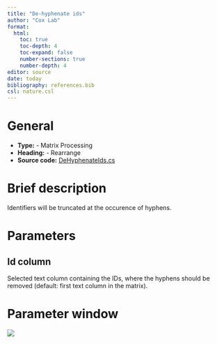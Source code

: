 ```yaml
---
title: "De-hyphenate ids"
author: "Cox Lab"
format: 
  html:
    toc: true
    toc-depth: 4
    toc-expand: false
    number-sections: true
    number-depth: 4
editor: source
date: today
bibliography: references.bib
csl: nature.csl
---
```


# General

-   **Type:** - Matrix Processing
-   **Heading:** - Rearrange
-   **Source code:** [DeHyphenateIds.cs](https://github.com/JurgenCox/perseus-plugins/blob/master/PerseusPluginLib/Basic/DeHyphenateIds.cs)

# Brief description

Identifiers will be truncated at the occurence of hyphens.

```{=html}
<!-- This comment and the line above it must be preserved when editing this file!
The recommended sections are these, but they may be changed on a case by case basis.
===== Detailed description =====
===== Parameters =====
===== Theoretical background =====
===== Examples =====
Make changes only below this line! -->
```
# Parameters

## Id column

Selected text column containing the IDs, where the hyphens should be removed (default: first text column in the matrix).

# Parameter window

![](images/rearrange-de-hypenate_ids-edited.png)

